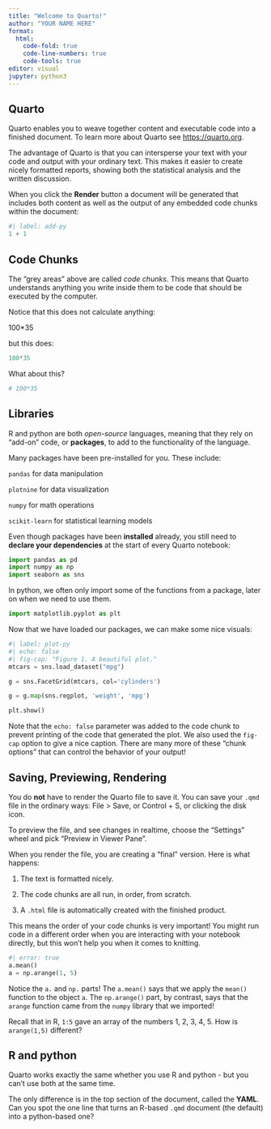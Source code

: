 ```yaml
---
title: "Welcome to Quarto!"
author: "YOUR NAME HERE"
format: 
  html:
    code-fold: true
    code-line-numbers: true
    code-tools: true
editor: visual
jupyter: python3
---
```


## Quarto

Quarto enables you to weave together content and executable code into a finished document. To learn more about Quarto see <https://quarto.org>.

The advantage of Quarto is that you can intersperse your text with your code and output with your ordinary text. This makes it easier to create nicely formatted reports, showing both the statistical analysis and the written discussion.

When you click the **Render** button a document will be generated that includes both content as well as the output of any embedded code chunks within the document:

```python
#| label: add-py
1 + 1
```

## Code Chunks

The "grey areas" above are called *code chunks*. This means that Quarto understands anything you write inside them to be code that should be executed by the computer.

Notice that this does not calculate anything:

100\*35

but this does:

```python
100*35
```

What about this?

```python
# 100*35
```

## Libraries

R and python are both *open-source* languages, meaning that they rely on "add-on" code, or **packages**, to add to the functionality of the language.

Many packages have been pre-installed for you. These include:

`pandas` for data manipulation

`plotnine` for data visualization

`numpy` for math operations

`scikit-learn` for statistical learning models

Even though packages have been **installed** already, you still need to **declare your dependencies** at the start of every Quarto notebook:

```python
import pandas as pd
import numpy as np
import seaborn as sns
```

In python, we often only import some of the functions from a package, later on when we need to use them.

```python
import matplotlib.pyplot as plt
```

Now that we have loaded our packages, we can make some nice visuals:

```python
#| label: plot-py
#| echo: false
#| fig-cap: "Figure 1. A beautiful plot."
mtcars = sns.load_dataset("mpg")

g = sns.FacetGrid(mtcars, col='cylinders')

g = g.map(sns.regplot, 'weight', 'mpg')

plt.show()
```

Note that the `echo: false` parameter was added to the code chunk to prevent printing of the code that generated the plot. We also used the `fig-cap` option to give a nice caption. There are many more of these "chunk options" that can control the behavior of your output!

## Saving, Previewing, Rendering

You do **not** have to render the Quarto file to save it. You can save your `.qmd` file in the ordinary ways: File \> Save, or Control + S, or clicking the disk icon.

To preview the file, and see changes in realtime, choose the "Settings" wheel and pick "Preview in Viewer Pane".

When you render the file, you are creating a "final" version. Here is what happens:

1.  The text is formatted nicely.

2.  The code chunks are all run, in order, from scratch.

3.  A `.html` file is automatically created with the finished product.

This means the order of your code chunks is very important! You might run code in a different order when you are interacting with your notebook directly, but this won't help you when it comes to knitting.

```python
#| error: true
a.mean()
a = np.arange(1, 5)
```

::: callout-tip
Notice the `a.` and `np.` parts! The `a.mean()` says that we apply the `mean()` function to the object `a`. The `np.arange()` part, by contrast, says that the `arange` function came from the `numpy` library that we imported!
:::

::: callout-caution
Recall that in R, `1:5` gave an array of the numbers 1, 2, 3, 4, 5. How is `arange(1,5)` different?
:::

## R and python

Quarto works exactly the same whether you use R and python - but you can't use both at the same time.

The only difference is in the top section of the document, called the **YAML**. Can you spot the one line that turns an R-based `.qmd` document (the default) into a python-based one?
